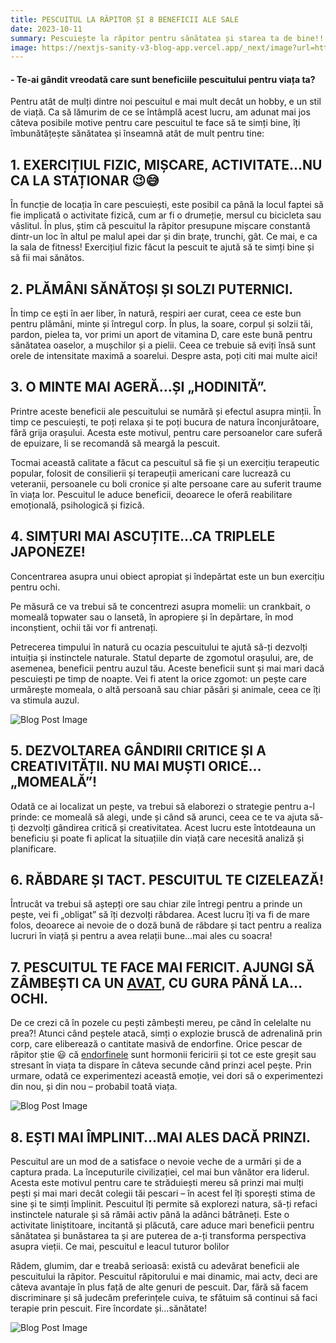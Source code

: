 ```yaml
---
title: PESCUITUL LA RĂPITOR ȘI 8 BENEFICII ALE SALE 
date: 2023-10-11
summary: Pescuiește la răpitor pentru sănătatea și starea ta de bine!!!
image: https://nextjs-sanity-v3-blog-app.vercel.app/_next/image?url=https%3A%2F%2Fcdn.sanity.io%2Fimages%2Fiocs3mdk%2Fproduction%2Fbcf72c7cfcc634000b5c04223496d7ad6957e50d-800x533.jpg&w=1920&q=75 
---
```


#### \- Te-ai gândit vreodată care sunt beneficiile pescuitului pentru viața ta?

Pentru atât de mulți dintre noi pescuitul e mai mult decât un hobby, e un stil de viață. Ca să lămurim de ce se întâmplă acest lucru, am adunat mai jos câteva posibile motive pentru care pescuitul te face să te simți bine, îți îmbunătățește sănătatea și înseamnă atât de mult pentru tine:

## 1\. EXERCIȚIUL FIZIC, MIȘCARE, ACTIVITATE…NU CA LA STAȚIONAR 😉😅

În funcție de locația în care pescuiești, este posibil ca până la locul faptei să fie implicată o activitate fizică, cum ar fi o drumeție, mersul cu bicicleta sau vâslitul. În plus, știm că pescuitul la răpitor presupune mișcare constantă dintr-un loc în altul pe malul apei dar și din brațe, trunchi, gât. Ce mai, e ca la sala de fitness! Exercițiul fizic făcut la pescuit te ajută să te simți bine și să fii mai sănătos.  

## 2\. PLĂMÂNI SĂNĂTOȘI ȘI SOLZI PUTERNICI.

În timp ce ești în aer liber, în natură, respiri aer curat, ceea ce este bun pentru plămâni, minte și întregul corp. În plus, la soare, corpul și solzii tăi, pardon, pielea ta, vor primi un aport de vitamina D, care este bună pentru sănătatea oaselor, a mușchilor și a pielii. Ceea ce trebuie să eviți însă sunt orele de intensitate maximă a soarelui. Despre asta, poți citi mai multe aici!  

## 3\. O MINTE MAI AGERĂ…ȘI „HODINITĂ”.

Printre aceste beneficii ale pescuitului se numără și efectul asupra minții. În timp ce pescuiești, te poți relaxa și te poți bucura de natura înconjurătoare, fără grija orașului. Acesta este motivul, pentru care persoanelor care suferă de epuizare, li se recomandă să meargă la pescuit.

Tocmai această calitate a făcut ca pescuitul să fie și un exercițiu terapeutic popular, folosit de consilierii și terapeuții americani care lucrează cu veteranii, persoanele cu boli cronice și alte persoane care au suferit traume în viața lor. Pescuitul le aduce beneficii, deoarece le oferă reabilitare emoțională, psihologică și fizică.

## 4\. SIMȚURI MAI ASCUȚITE…CA TRIPLELE JAPONEZE!

Concentrarea asupra unui obiect apropiat și îndepărtat este un bun exercițiu pentru ochi.

Pe măsură ce va trebui să te concentrezi asupra momelii: un crankbait, o momeală topwater sau o lansetă, în apropiere și în depărtare, în mod inconștient, ochii tăi vor fi antrenați.

Petrecerea timpului în natură cu ocazia pescuitului te ajută să-ți dezvolți intuiția și instinctele naturale. Statul departe de zgomotul orașului, are, de asemenea, beneficii pentru auzul tău. Aceste beneficii sunt și mai mari dacă pescuiești pe timp de noapte. Vei fi atent la orice zgomot: un pește care urmărește momeala, o altă persoană sau chiar păsări și animale, ceea ce îți va stimula auzul.

![Blog Post Image](https://nextjs-sanity-v3-blog-app.vercel.app/_next/image?url=https%3A%2F%2Fcdn.sanity.io%2Fimages%2Fiocs3mdk%2Fproduction%2F9c0b71e460929c1ae860cd70d9b5f6e23de455d4-600x450.jpg&w=3840&q=75)

## 5\. DEZVOLTAREA GÂNDIRII CRITICE ȘI A CREATIVITĂȚII. NU MAI MUȘTI ORICE…„MOMEALĂ”!

Odată ce ai localizat un pește, va trebui să elaborezi o strategie pentru a-l prinde: ce momeală să alegi, unde și când să arunci, ceea ce te va ajuta să-ți dezvolți gândirea critică și creativitatea. Acest lucru este întotdeauna un beneficiu și poate fi aplicat la situațiile din viață care necesită analiză și planificare.  

## 6\. RĂBDARE ȘI TACT. PESCUITUL TE CIZELEAZĂ!

Întrucât va trebui să aștepți ore sau chiar zile întregi pentru a prinde un pește, vei fi „obligat” să îți dezvolți răbdarea. Acest lucru îți va fi de mare folos, deoarece ai nevoie de o doză bună de răbdare și tact pentru a realiza lucruri în viață și pentru a avea relații bune…mai ales cu soacra!

## 7\. PESCUITUL TE FACE MAI FERICIT. AJUNGI SĂ ZÂMBEȘTI CA UN [AVAT](https://pescuitlarapitor.ro/avat/), CU GURA PÂNĂ LA…OCHI.

De ce crezi că în pozele cu pești zâmbești mereu, pe când în celelalte nu prea?! Atunci când peștele atacă, simți o explozie bruscă de adrenalină prin corp, care eliberează o cantitate masivă de endorfine. Orice pescar de răpitor știe 😃 că [endorfinele](https://doc.ro/lifestyle/endorfinele-ce-efecte-au-si-cum-le-cresti-nivelul) sunt hormonii fericirii și tot ce este greșit sau stresant în viața ta dispare în câteva secunde când prinzi acel pește. Prin urmare, odată ce experimentezi această emoție, vei dori să o experimentezi din nou, și din nou – probabil toată viața.

![Blog Post Image](https://nextjs-sanity-v3-blog-app.vercel.app/_next/image?url=https%3A%2F%2Fcdn.sanity.io%2Fimages%2Fiocs3mdk%2Fproduction%2Fe0f3e4e4111d1779a7ef41df91f8880e9a2569c2-641x360.jpg&w=3840&q=75)

## 8\. EȘTI MAI ÎMPLINIT…MAI ALES DACĂ PRINZI.

Pescuitul are un mod de a satisface o nevoie veche de a urmări și de a captura prada. La începuturile civilizației, cel mai bun vânător era liderul. Acesta este motivul pentru care te străduiești mereu să prinzi mai mulți pești și mai mari decât colegii tăi pescari – în acest fel îți sporești stima de sine și te simți împlinit. Pescuitul îți permite să explorezi natura, să-ți refaci instinctele naturale și să rămâi activ până la adânci bătrâneți. Este o activitate liniștitoare, incitantă și plăcută, care aduce mari beneficii pentru sănătatea și bunăstarea ta și are puterea de a-ți transforma perspectiva asupra vieții. Ce mai, pescuitul e leacul tuturor bolilor

Râdem, glumim, dar e treabă serioasă: există cu adevărat beneficii ale pescuitului la răpitor. Pescuitul răpitorului e mai dinamic, mai actv, deci are câteva avantaje în plus față de alte genuri de pescuit. Dar, fără să facem discriminare și să judecăm preferințele cuiva, te sfătuim să continui să faci terapie prin pescuit. Fire încordate și…sănătate!

![Blog Post Image](https://nextjs-sanity-v3-blog-app.vercel.app/_next/image?url=https%3A%2F%2Fcdn.sanity.io%2Fimages%2Fiocs3mdk%2Fproduction%2F2c5a3a983c15b2be3678f40e51a384feac132c93-1920x1020.jpg&w=3840&q=75)